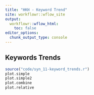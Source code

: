 ```yaml
---
title: "HKH - Keyword Trend"
site: workflowr::wflow_site
output:
  workflowr::wflow_html:
    toc: false
editor_options:
  chunk_output_type: console
---
```


## Keywords Trends

```r
source("code/syn_11-keyword_trends.r")
plot.simple
plot.simple2
plot.combine
plot.relative
```